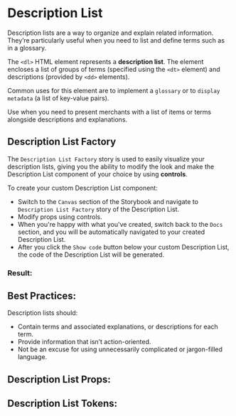

# Description List

Description lists are a way to organize and explain related information. They’re particularly useful when you need to list and define terms such as in a glossary.

The `<dl>` HTML element represents a **description list**. The element encloses a list of groups of terms (specified using the `<dt>` element) and descriptions (provided by `<dd>` elements).

Common uses for this element are to implement a `glossary` or to `display metadata` (a list of key-value pairs).

Use when you need to present merchants with a list of items or terms alongside descriptions and explanations.

## Description List Factory

The `Description List Factory` story is used to easily visualize your description lists, giving you the
ability to modify the look and make the Description List component of your choice by
using **controls**.

To create your custom Description List component:

- Switch to the `Canvas` section of the Storybook and navigate to `Description List Factory` story
of the Description List.
- Modify props using controls.
- When you're happy with what you've created, switch back to the `Docs` section, and you will be automatically
navigated to your created Description List.
- After you click the `Show code` button below your custom Description List, the code of the Description List will be generated.

### Result:

<Canvas>
  <Story id="component-library-data-display-descriptionlist--description-list-factory" />
</Canvas>

<Stories />

## Best Practices:
Description lists should:

- Contain terms and associated explanations, or descriptions for each term.
- Provide information that isn’t action-oriented.
- Not be an excuse for using unnecessarily complicated or jargon-filled language.

## Description List Props:

<ArgsTable of={DescriptionList} />

## Description List Tokens:
<ThemeTokens component="DescriptionList"/>
